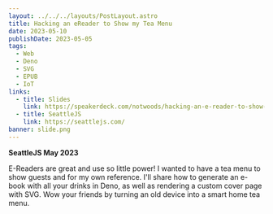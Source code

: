 ```yaml
---
layout: ../../../layouts/PostLayout.astro
title: Hacking an eReader to Show my Tea Menu
date: 2023-05-10
publishDate: 2023-05-05
tags:
  - Web
  - Deno
  - SVG
  - EPUB
  - IoT
links:
  - title: Slides
    link: https://speakerdeck.com/notwoods/hacking-an-e-reader-to-show-my-tea-menu
  - title: SeattleJS
    link: https://seattlejs.com/
banner: slide.png
---
```



**SeattleJS May 2023**

E-Readers are great and use so little power! I wanted to have a tea menu to show guests and for my own reference. I'll share how to generate an e-book with all your drinks in Deno, as well as rendering a custom cover page with SVG. Wow your friends by turning an old device into a smart home tea menu.
